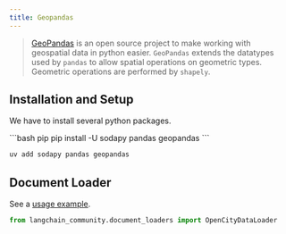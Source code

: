 ```yaml
---
title: Geopandas
---
```


>[GeoPandas](https://geopandas.org/) is an open source project to make working
> with geospatial data in python easier. `GeoPandas` extends the datatypes used by
> `pandas` to allow spatial operations on geometric types.
> Geometric operations are performed by `shapely`.


## Installation and Setup

We have to install several python packages.

<CodeGroup>
```bash pip
pip install -U sodapy pandas geopandas
```

```bash uv
uv add sodapy pandas geopandas
```
</CodeGroup>

## Document Loader

See a [usage example](/oss/python/integrations/document_loaders/geopandas).

```python
from langchain_community.document_loaders import OpenCityDataLoader
```

